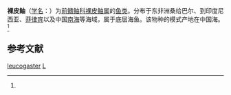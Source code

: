 {{Speciesbox
| taxon = Tetraroge leucogaster
| binomial_authority = (Richardson, 1848)<ref name='id8556'>{{cite web| url =http://www.bioinfo.cn/db05/BjdwSpecies.php?action=view&id=8556| title =裸皮鲉| work =《中国动物物种编目数据库》| publisher =中国科学院微生物研究所| author =中国科学院动物研究所| accessdate =2009-04-16| deadurl =yes| archiveurl =https://web.archive.org/web/20160305074015/http://www.bioinfo.cn/db05/BjdwSpecies.php?action=view&id=8556| archivedate =2016-03-05| df =}}</ref>
}}

'''裸皮鲉'''（[[学名|学名]]：{{lang|la|''Tetraroge leucogaster''}}）为[[前鳍鲉科|前鳍鲉科]][[裸皮鲉属|裸皮鲉属]]的[[鱼类|鱼类]]。分布于东非洲桑给巴尔、到印度尼西亚、[[菲律宾|菲律宾]]以及中国[[南海|南海]]等海域，属于底层海鱼。该物种的模式产地在中国海。<ref name='id8556'/>

== 参考文献 ==
{{reflist}}

{{鮋形目小作品}}
{{Taxonbar}}
[[Category:裸皮鲉属|leucogaster]]
[[Category:_1848年描述的鱼类|L]]